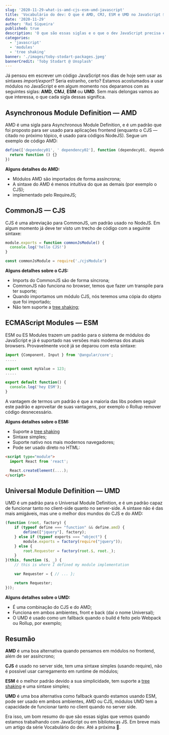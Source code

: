 ```yaml
---
slug: '2020-11-29-what-is-amd-cjs-esm-umd-javascript'
title: 'Vocabulário do dev: O que é AMD, CMJ, ESM e UMD no JavaScript 📦'
date: '2020-11-29'
author: 'Raí Siqueira'
published: true
description: 'O que são essas siglas e o que o dev JavaScript precisa entender sobre.'
categories:
  - 'javascript'
  - 'modules'
  - 'tree shaking'
banner: './images/toby-stodart-packages.jpeg'
bannerCredit: 'Toby Stodart @ Unsplash'
---
```


Já pensou em escrever um código JavaScript nos dias de hoje sem usar as sintaxes
_import/export_? Seria estranho, certo? Estamos acostumados a usar módulos no JavaScript
e em algum momento nos deparamos com as seguintes siglas: **AMD**, **CMJ**, **ESM**
ou **UMD**.
Sem mais delongas vamos ao que interessa, o que cada sigla dessas significa.

## Asynchronous Module Definition — AMD

AMD é uma sigla para Asynchronous Module Definition, e é um padrão que foi proposto
para ser usado para aplicações frontend (enquanto o CJS — citado no próximo tópico,
é usado para códigos NodeJS). Segue um exemplo de código AMD:

```js
define(['dependecy01', ' dependency02'], function (dependecy01, dependecy02) {
  return function () {}
})
```

**Alguns detalhes do AMD:**

- Módulos AMD são importados de forma assíncrona;
- A sintaxe do AMD é menos intuitiva do que as demais (por exemplo o CJS);
- implementado pelo RequireJS;

## CommonJS — CJS

CJS é uma abreviação para CommonJS, um padrão usado no NodeJS. Em algum momento
já deve ter visto um trecho de código com a seguinte sintaxe:

```js
module.exports = function commonJsModule() {
  console.log('hello CJS!')
}

const commonJsModule = require('./cjsModule')
```

**Alguns detalhes sobre o CJS:**

- Imports do CommonJS são de forma síncrona;
- CommonJS não funciona no browser, temos que fazer um transpile para ter suporte;
- Quando importamos um módulo CJS, nós teremos uma cópia do objeto que foi importado;
- Não tem suporte a [tree shaking](/blog/2020-05-17-what-is-tree-shaking);

## ECMAScript Modules — ESM

ESM ou ES Modules trazem um padrão para o sistema de módulos do JavaScript e já
é suportado nas versões mais modernas dos atuais browsers. Provavelmente você já
se deparou com esta sintaxe:

```js
import {Component, Input } from '@angular/core';
.....

export const myValue = 123;
.....

export default function() {
  console.log('hey ESM');
}
```

A vantagem de termos um padrão é que a maioria das libs podem seguir este padrão
e aproveitar de suas vantagens, por exemplo o Rollup remover código desnecessário.

**Alguns detalhes sobre o ESM:**

- Suporte a [tree shaking](/blog/2020-05-17-what-is-tree-shaking)
- Sintaxe simples;
- Suporte nativo nos mais modernos navegadores;
- Pode ser usado direto no HTML:

```html
<script type="module">
  import React from 'react';

  React.createElement(....);
</script>
```

## Universal Module Definition — UMD

UMD é um padrão para o Universal Module Definition, e é um padrão capaz de funcionar
tanto no client-side quanto no server-side. A sintaxe não é das mais amigáveis,
mas une o melhor dos mundos do CJS e do AMD:

```js
(function (root, factory) {
    if (typeof define === "function" && define.amd) {
        define(["jquery"], factory);
    } else if (typeof exports === "object") {
        module.exports = factory(require("jquery"));
    } else {
        root.Requester = factory(root.$, root._);
    }
}(this, function ($, _) {
    // this is where I defined my module implementation

    var Requester = { // ... };

    return Requester;
}));
```

**Alguns detalhes sobre o UMD:**

- É uma combinação do CJS e do AMD;
- Funciona em ambos ambientes, front e back (daí o nome Universal);
- O UMD é usado como um fallback quando o build é feito pelo Webpack ou Rollup, por exemplo;

## Resumão

**AMD** é uma boa alternativa quando pensamos em módulos no frontend, além de ser
assíncrono;

**CJS** é usado no server side, tem uma sintaxe simples (usando require), não é possível
usar carregamento em runtime de módulos;

**ESM** é o melhor padrão devido a sua simplicidade, tem suporte a [tree shaking](/blog/2020-05-17-what-is-tree-shaking) e
uma sintaxe simples;

**UMD** é uma boa alternativa como fallback quando estamos usando ESM, pode ser usado
em ambos ambientes, AMD ou CJS, módulos UMD tem a capacidade de funcionar tanto no
client quando no server side.

Era isso, um bom resumo do que são essas siglas que vemos quando estamos trabalhando
com JavaScript ou em bibliotecas JS. Em breve mais um artigo da série Vocabulário do dev.
Até a próxima 🤙.
